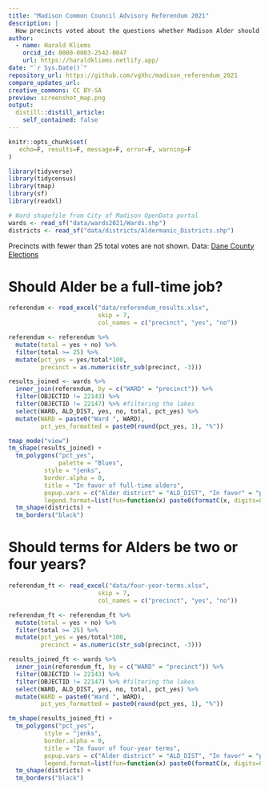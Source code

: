 ```yaml
---
title: "Madison Common Council Advisory Referendum 2021"
description: |
  How precincts voted about the questions whether Madison Alder should be a full-time job and how long terms should be
author:
  - name: Harald Kliems 
    orcid_id: 0000-0003-2542-0047
    url: https://haraldkliems.netlify.app/
date: "`r Sys.Date()`"
repository_url: https://github.com/vgXhc/madison_referendum_2021
compare_updates_url:
creative_commons: CC BY-SA
preview: screenshot_map.png
output: 
  distill::distill_article:
    self_contained: false
---
```



```r
knitr::opts_chunk$set(
   echo=F, results=F, message=F, error=F, warning=F
)
```

```r
library(tidyverse)
library(tidycensus)
library(tmap)
library(sf)
library(readxl)
```

```r
# Ward shapefile from City of Madison OpenData portal
wards <- read_sf("data/wards2021/Wards.shp")
districts <- read_sf("data/districts/Aldermanic_Districts.shp")
```
Precincts with fewer than 25 total votes are not shown. Data: [Dane County Elections](https://elections.countyofdane.com/Precincts-Result/130/0261)


# Should Alder be a full-time job?
```r
referendum <- read_excel("data/referendum_results.xlsx",
                         skip = 7,
                         col_names = c("precinct", "yes", "no"))

referendum <- referendum %>% 
  mutate(total = yes + no) %>% 
  filter(total >= 25) %>% 
  mutate(pct_yes = yes/total*100,
         precinct = as.numeric(str_sub(precinct, -3)))

results_joined <- wards %>% 
  inner_join(referendum, by = c("WARD" = "precinct")) %>% 
  filter(OBJECTID != 22143) %>% 
  filter(OBJECTID != 22147) %>% #filtering the lakes
  select(WARD, ALD_DIST, yes, no, total, pct_yes) %>% 
  mutate(WARD = paste0("Ward ", WARD),
         pct_yes_formatted = paste0(round(pct_yes, 1), "%"))

```

```r
tmap_mode("view")
tm_shape(results_joined) +
  tm_polygons("pct_yes",
              palette = "Blues",
          style = "jenks",
          border.alpha = 0,
          title = "In favor of full-time alders",
          popup.vars = c("Alder district" = "ALD_DIST", "In favor" = "pct_yes_formatted", "Total votes cast" = "total"),
          legend.format=list(fun=function(x) paste0(formatC(x, digits=0, format="f"), "%")))+
  tm_shape(districts) +
  tm_borders("black")
```

# Should terms for Alders be two or four years?

```r
referendum_ft <- read_excel("data/four-year-terms.xlsx",
                         skip = 7,
                         col_names = c("precinct", "yes", "no"))

referendum_ft <- referendum_ft %>% 
  mutate(total = yes + no) %>% 
  filter(total >= 25) %>% 
  mutate(pct_yes = yes/total*100,
         precinct = as.numeric(str_sub(precinct, -3)))

results_joined_ft <- wards %>% 
  inner_join(referendum_ft, by = c("WARD" = "precinct")) %>% 
  filter(OBJECTID != 22143) %>% 
  filter(OBJECTID != 22147) %>% #filtering the lakes
  select(WARD, ALD_DIST, yes, no, total, pct_yes) %>% 
  mutate(WARD = paste0("Ward ", WARD),
         pct_yes_formatted = paste0(round(pct_yes, 1), "%"))

```

```r
tm_shape(results_joined_ft) +
  tm_polygons("pct_yes",
          style = "jenks",
          border.alpha = 0,
          title = "In favor of four-year terms",
          popup.vars = c("Alder district" = "ALD_DIST", "In favor" = "pct_yes_formatted", "Total votes cast" = "total"),
          legend.format=list(fun=function(x) paste0(formatC(x, digits=0, format="f"), "%"))) +
  tm_shape(districts) +
  tm_borders("black")
```


